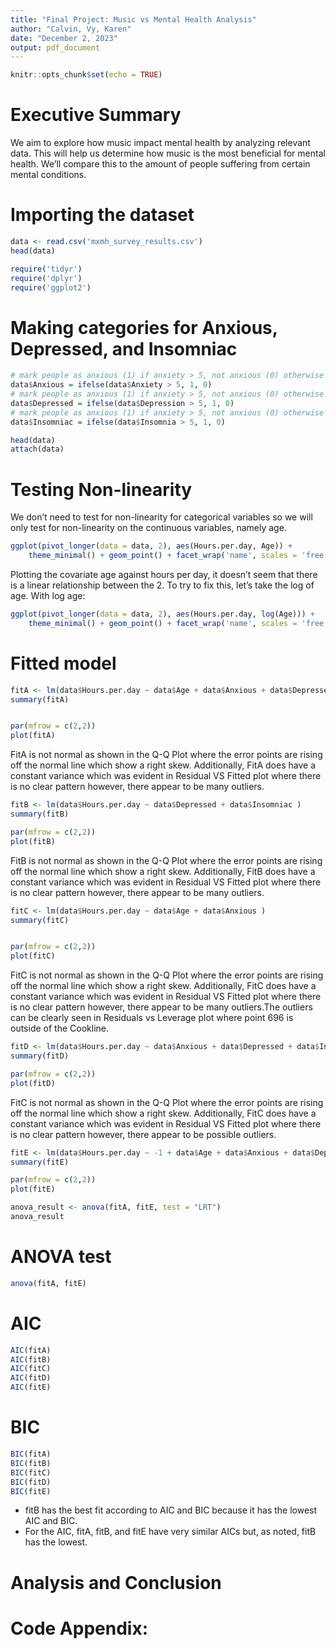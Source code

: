 ```yaml
---
title: "Final Project: Music vs Mental Health Analysis"
author: "Calvin, Vy, Karen"
date: "December 2, 2023"
output: pdf_document
---
```




```r
knitr::opts_chunk$set(echo = TRUE)
```


# Executive Summary

We aim to explore how music impact mental health by analyzing relevant data. This will help us determine how music is the most beneficial for mental health. We'll compare this to the amount of people suffering from certain mental conditions.

# Importing the dataset

```r
data <- read.csv('mxmh_survey_results.csv')
head(data)
```
```r
require('tidyr')
require('dplyr')
require('ggplot2')
```
# Making categories for Anxious, Depressed, and Insomniac

```r
# mark people as anxious (1) if anxiety > 5, not anxious (0) otherwise
data$Anxious = ifelse(data$Anxiety > 5, 1, 0)
# mark people as anxious (1) if anxiety > 5, not anxious (0) otherwise
data$Depressed = ifelse(data$Depression > 5, 1, 0)
# mark people as anxious (1) if anxiety > 5, not anxious (0) otherwise
data$Insomniac = ifelse(data$Insomnia > 5, 1, 0)

head(data)
attach(data)
```

# Testing Non-linearity

We don't need to test for non-linearity for categorical variables so we will only test for non-linearity on the continuous variables, namely age.
```r
ggplot(pivot_longer(data = data, 2), aes(Hours.per.day, Age)) + 
    theme_minimal() + geom_point() + facet_wrap('name', scales = 'free')
```
Plotting the covariate age against hours per day, it doesn't seem that there is a linear relationship between the 2.
To try to fix this, let's take the log of age.
With log age:
```r
ggplot(pivot_longer(data = data, 2), aes(Hours.per.day, log(Age))) + 
    theme_minimal() + geom_point() + facet_wrap('name', scales = 'free')
```
# Fitted model
```r
fitA <- lm(data$Hours.per.day ~ data$Age + data$Anxious + data$Depressed + data$Insomniac + data$Music.effects)
summary(fitA)


par(mfrow = c(2,2))
plot(fitA)


```
FitA is not normal as shown in the Q-Q Plot where the error points are rising off the normal line which show a right skew. Additionally, FitA does have a constant variance which was evident in Residual VS Fitted plot where there is no clear pattern however, there appear to be many outliers.


```r
fitB <- lm(data$Hours.per.day ~ data$Depressed + data$Insomniac )
summary(fitB)

par(mfrow = c(2,2))
plot(fitB)


```
FitB is not normal as shown in the Q-Q Plot where the error points are rising off the normal line which show a right skew. Additionally, FitB does have a constant variance which was evident in Residual VS Fitted plot where there is no clear pattern however, there appear to be many outliers.


```r
fitC <- lm(data$Hours.per.day ~ data$Age + data$Anxious )
summary(fitC)


par(mfrow = c(2,2))
plot(fitC)
```
FitC is not normal as shown in the Q-Q Plot where the error points are rising off the normal line which show a right skew. Additionally, FitC does have a constant variance which was evident in Residual VS Fitted plot where there is no clear pattern however, there appear to be many outliers.The outliers can be clearly seen in Residuals vs Leverage plot where point 696 is outside of the Cookline.

```r

fitD <- lm(data$Hours.per.day ~ data$Anxious + data$Depressed + data$Insomniac)
summary(fitD)

par(mfrow = c(2,2))
plot(fitD)
```
FitC is not normal as shown in the Q-Q Plot where the error points are rising off the normal line which show a right skew. Additionally, FitC does have a constant variance which was evident in Residual VS Fitted plot where there is no clear pattern however, there appear to be possible outliers.


```r
fitE <- lm(data$Hours.per.day ~ -1 + data$Age + data$Anxious + data$Depressed + data$Insomniac + data$Music.effects)
summary(fitE)

par(mfrow = c(2,2))
plot(fitE)
```
```r
anova_result <- anova(fitA, fitE, test = "LRT")
anova_result
```


# ANOVA test
```r
anova(fitA, fitE)
```
# AIC
```r
AIC(fitA)
AIC(fitB)
AIC(fitC)
AIC(fitD)
AIC(fitE)
```
# BIC
```r
BIC(fitA)
BIC(fitB)
BIC(fitC)
BIC(fitD)
BIC(fitE)
```
- fitB has the best fit according to AIC and BIC because it has the lowest AIC and BIC.
- For the AIC, fitA, fitB, and fitE have very similar AICs but, as noted, fitB has the lowest.



# Analysis and Conclusion



# Code Appendix:

```r
```












